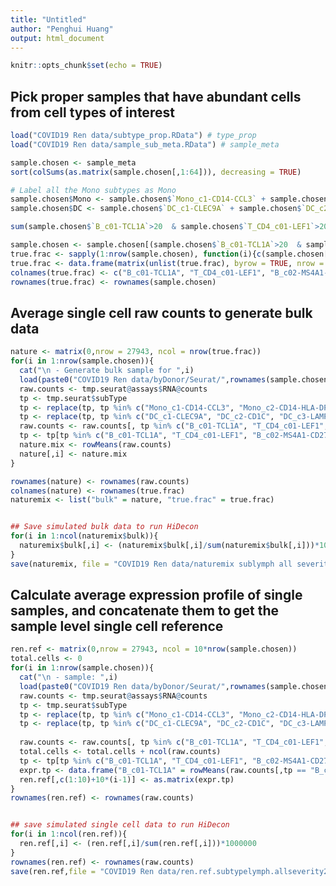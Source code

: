 ---
title: "Untitled"
author: "Penghui Huang"
output: html_document
---

```{r setup, include=FALSE}
knitr::opts_chunk$set(echo = TRUE)
```

## Pick proper samples that have abundant cells from cell types of interest

```{r}
load("COVID19 Ren data/subtype_prop.RData") # type_prop
load("COVID19 Ren data/sample_sub_meta.RData") # sample_meta
```

```{r}
sample.chosen <- sample_meta 
sort(colSums(as.matrix(sample.chosen[,1:64])), decreasing = TRUE)

# Label all the Mono subtypes as Mono 
sample.chosen$Mono <- sample.chosen$`Mono_c1-CD14-CCL3` + sample.chosen$`Mono_c2-CD14-HLA-DPB1` + sample.chosen$`Mono_c3-CD14-VCAN` + sample.chosen$`Mono_c4-CD14-CD16` + sample.chosen$`Mono_c5-CD16`
sample.chosen$DC <- sample.chosen$`DC_c1-CLEC9A` + sample.chosen$`DC_c2-CD1C` + sample.chosen$`DC_c3-LAMP3` + sample.chosen$`DC_c4-LILRA4`

sum(sample.chosen$`B_c01-TCL1A`>20  & sample.chosen$`T_CD4_c01-LEF1`>20  & sample.chosen$`B_c02-MS4A1-CD27`>20 & sample.chosen$`T_CD8_c01-LEF1`>20 & sample.chosen$`B_c03-CD27-AIM2`>20 & sample.chosen$`T_CD8_c05-ZNF683`>20 & sample.chosen$`T_CD8_c07-TYROBP`>20 & sample.chosen$`NK_c01-FCGR3A`>20 & sample.chosen$Mono > 20 & sample.chosen$DC > 20) # 126 samples meet this standard

sample.chosen <- sample.chosen[(sample.chosen$`B_c01-TCL1A`>20  & sample.chosen$`T_CD4_c01-LEF1`>20  & sample.chosen$`B_c02-MS4A1-CD27`>20 & sample.chosen$`T_CD8_c01-LEF1`>20 & sample.chosen$`B_c03-CD27-AIM2`>20 & sample.chosen$`T_CD8_c05-ZNF683`>20 & sample.chosen$`T_CD8_c07-TYROBP`>20 & sample.chosen$`NK_c01-FCGR3A`>20 & sample.chosen$Mono > 20 & sample.chosen$DC > 20), c("B_c01-TCL1A", "T_CD4_c01-LEF1", "B_c02-MS4A1-CD27", "T_CD8_c01-LEF1", "B_c03-CD27-AIM2", "T_CD8_c05-ZNF683", "T_CD8_c07-TYROBP", "NK_c01-FCGR3A", "Mono", "DC", "severity")]
true.frac <- sapply(1:nrow(sample.chosen), function(i){c(sample.chosen[i,1:10]/sum(sample.chosen[i,1:10]))})
true.frac <- data.frame(matrix(unlist(true.frac), byrow = TRUE, nrow = ncol(true.frac)), "severity"=sample.chosen$severity)
colnames(true.frac) <- c("B_c01-TCL1A", "T_CD4_c01-LEF1", "B_c02-MS4A1-CD27", "T_CD8_c01-LEF1", "B_c03-CD27-AIM2", "T_CD8_c05-ZNF683", "T_CD8_c07-TYROBP", "NK_c01-FCGR3A", "Mono", "DC", "severity")
rownames(true.frac) <- rownames(sample.chosen)
```

## Average single cell raw counts to generate bulk data

```{r}
nature <- matrix(0,nrow = 27943, ncol = nrow(true.frac))
for(i in 1:nrow(sample.chosen)){
  cat("\n - Generate bulk sample for ",i)
  load(paste0("COVID19 Ren data/byDonor/Seurat/",rownames(sample.chosen)[i],".RData")) # The data was by sample, and it is Seurat format
  raw.counts <- tmp.seurat@assays$RNA@counts
  tp <- tmp.seurat$subType
  tp <- replace(tp, tp %in% c("Mono_c1-CD14-CCL3", "Mono_c2-CD14-HLA-DPB1", "Mono_c3-CD14-VCAN", "Mono_c4-CD14-CD16", "Mono_c5-CD16"), "Mono")
  tp <- replace(tp, tp %in% c("DC_c1-CLEC9A", "DC_c2-CD1C", "DC_c3-LAMP3", "DC_c4-LILRA4"), "DC")
  raw.counts <- raw.counts[, tp %in% c("B_c01-TCL1A", "T_CD4_c01-LEF1", "B_c02-MS4A1-CD27", "T_CD8_c01-LEF1", "B_c03-CD27-AIM2", "T_CD8_c05-ZNF683", "T_CD8_c07-TYROBP", "NK_c01-FCGR3A", "Mono", "DC")]
  tp <- tp[tp %in% c("B_c01-TCL1A", "T_CD4_c01-LEF1", "B_c02-MS4A1-CD27", "T_CD8_c01-LEF1", "B_c03-CD27-AIM2", "T_CD8_c05-ZNF683", "T_CD8_c07-TYROBP", "NK_c01-FCGR3A", "Mono", "DC")]
  nature.mix <- rowMeans(raw.counts)
  nature[,i] <- nature.mix
}

rownames(nature) <- rownames(raw.counts)
colnames(nature) <- rownames(true.frac)
naturemix <- list("bulk" = nature, "true.frac" = true.frac)


## Save simulated bulk data to run HiDecon
for(i in 1:ncol(naturemix$bulk)){
  naturemix$bulk[,i] <- (naturemix$bulk[,i]/sum(naturemix$bulk[,i]))*1000000
} 
save(naturemix, file = "COVID19 Ren data/naturemix sublymph all severity2.RData")

```

## Calculate average expression profile of single samples, and concatenate them to get the sample level single cell reference

```{r}
ren.ref <- matrix(0,nrow = 27943, ncol = 10*nrow(sample.chosen))
total.cells <- 0
for(i in 1:nrow(sample.chosen)){
  cat("\n - sample: ",i)
  load(paste0("COVID19 Ren data/byDonor/Seurat/",rownames(sample.chosen)[i],".RData"))
  raw.counts <- tmp.seurat@assays$RNA@counts
  tp <- tmp.seurat$subType
  tp <- replace(tp, tp %in% c("Mono_c1-CD14-CCL3", "Mono_c2-CD14-HLA-DPB1", "Mono_c3-CD14-VCAN", "Mono_c4-CD14-CD16", "Mono_c5-CD16"), "Mono")
  tp <- replace(tp, tp %in% c("DC_c1-CLEC9A", "DC_c2-CD1C", "DC_c3-LAMP3", "DC_c4-LILRA4"), "DC")
  
  raw.counts <- raw.counts[, tp %in% c("B_c01-TCL1A", "T_CD4_c01-LEF1", "B_c02-MS4A1-CD27", "T_CD8_c01-LEF1", "B_c03-CD27-AIM2", "T_CD8_c05-ZNF683", "T_CD8_c07-TYROBP", "NK_c01-FCGR3A", "Mono", "DC")]
  total.cells <- total.cells + ncol(raw.counts)
  tp <- tp[tp %in% c("B_c01-TCL1A", "T_CD4_c01-LEF1", "B_c02-MS4A1-CD27", "T_CD8_c01-LEF1", "B_c03-CD27-AIM2", "T_CD8_c05-ZNF683", "T_CD8_c07-TYROBP", "NK_c01-FCGR3A", "Mono", "DC")]
  expr.tp <- data.frame("B_c01-TCL1A" = rowMeans(raw.counts[,tp == "B_c01-TCL1A"]), "T_CD4_c01-LEF1" = rowMeans(raw.counts[,tp == "T_CD4_c01-LEF1"]),  "B_c02-MS4A1-CD27" = rowMeans(raw.counts[,tp == "B_c02-MS4A1-CD27"]), "T_CD8_c01-LEF1" = rowMeans(raw.counts[,tp == "T_CD8_c01-LEF1"]), "B_c03-CD27-AIM2" = rowMeans(raw.counts[,tp == "B_c03-CD27-AIM2"]), "T_CD8_c05-ZNF683" = rowMeans(raw.counts[,tp == "T_CD8_c05-ZNF683"]), "T_CD8_c07-TYROBP" = rowMeans(raw.counts[,tp == "T_CD8_c07-TYROBP"]), "NK_c01-FCGR3A" = rowMeans(raw.counts[,tp == "NK_c01-FCGR3A"]), "Mono" = rowMeans(raw.counts[,tp == "Mono"]) ,"DC" = rowMeans(raw.counts[,tp == "DC"]) )
  ren.ref[,c(1:10)+10*(i-1)] <- as.matrix(expr.tp)
}
rownames(ren.ref) <- rownames(raw.counts)


## save simulated single cell data to run HiDecon
for(i in 1:ncol(ren.ref)){
  ren.ref[,i] <- (ren.ref[,i]/sum(ren.ref[,i]))*1000000
} 
rownames(ren.ref) <- rownames(raw.counts)
save(ren.ref,file = "COVID19 Ren data/ren.ref.subtypelymph.allseverity2.RData")
```


